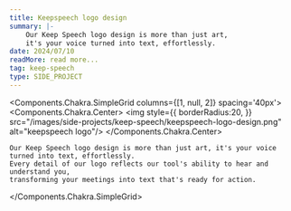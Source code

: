 ```yaml
---
title: Keepspeech logo design
summary: |-
    Our Keep Speech logo design is more than just art,
    it's your voice turned into text, effortlessly.
date: 2024/07/10
readMore: read more...
tag: keep-speech
type: SIDE_PROJECT
---
```



<Components.Chakra.SimpleGrid columns={[1, null, 2]} spacing='40px'>
    <Components.Chakra.Center>
        <img style={{
            borderRadius:20,
        }} src="/images/side-projects/keep-speech/keepspeech-logo-design.png" alt="keepspeech logo"/>
    </Components.Chakra.Center>

    Our Keep Speech logo design is more than just art, it's your voice turned into text, effortlessly.
    Every detail of our logo reflects our tool's ability to hear and understand you,
    transforming your meetings into text that's ready for action.

</Components.Chakra.SimpleGrid>